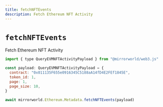 ```yaml
---
title: fetchNFTEvents
description: Fetch Ethereum NFT Activity
---
```


# `fetchNFTEvents`

Fetch Ethereum NFT Activity

```js
import { type QueryEVMNFTActivityPayload } from "@mirrorworld/web3.js"

const payload: QueryEVMNFTActivityPayload = {
  contract: "0x011135F655e0916345C5188aA14fD4E2FEf1845E",
  token_id: 1,
  page: 1,
  page_size: 10,
}

await mirrorworld.Ethereum.Metadata.fetchNFTEvents(payload)
```
